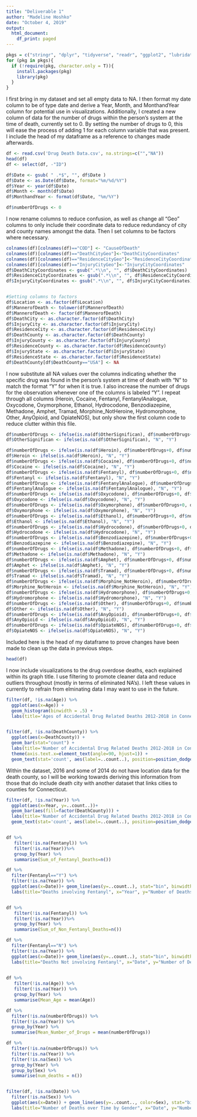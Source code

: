 ```yaml
---
title: "Deliverable 1"
author: "Madeline Hoshko"
date: "October 4, 2019"
output:
  html_document:
    df_print: paged
---
```



```r
pkgs = c("stringr", "dplyr", "tidyverse", "readr", "ggplot2", "lubridate")
for (pkg in pkgs){
  if (!require(pkg, character.only = T)){
    install.packages(pkg)
    library(pkg)
  }
}

```

I first bring in my dataset and set all empty data to NA. I then format my date column to be of type date and derive a Year, Month, and MonthandYear column for potential use in visualizations. Additionally, I created a new column of data for the number of drugs within the person's system at the time of death, currently set to 0. By setting the number of drugs to 0, this will ease the process of adding 1 for each column variable that was present. I include the head of my dataframe as a reference to changes made afterwards.
```r
df <- read.csv('Drug Death Data.csv', na.strings=c("","NA"))
head(df)
df <- select(df, -"ID")

df$Date <- gsub( " .*$", "", df$Date )
df$Date <- as.Date(df$Date, format="%m/%d/%Y")
df$Year <- year(df$Date)
df$Month <- month(df$Date)
df$MonthandYear <- format(df$Date, "%m/%Y")

df$numberOfDrugs <- 0
```


I now rename columns to reduce confusion, as well as change all "Geo" columns to only include their coordinate data to reduce redundancy of city and county names amongst the data. Then I set columns to be factors where necessary.
```r
colnames(df)[colnames(df)=="COD"] <- "CauseOfDeath"
colnames(df)[colnames(df)=="DeathCityGeo"]<-"DeathCityCoordinates"
colnames(df)[colnames(df)=="ResidenceCityGeo"]<-"ResidenceCityCoordinates"
colnames(df)[colnames(df)=="InjuryCityGeo"]<-"InjuryCityCoordinates"
df$DeathCityCoordinates <- gsub(".*\\n", "", df$DeathCityCoordinates)
df$ResidenceCityCoordinates <- gsub(".*\\n", "", df$ResidenceCityCoordinates)
df$InjuryCityCoordinates <- gsub(".*\\n", "", df$InjuryCityCoordinates)


#Setting columns to factors
df$Location <- as.factor(df$Location)
df$MannerofDeath <- tolower(df$MannerofDeath)
df$MannerofDeath <- factor(df$MannerofDeath)
df$DeathCity <- as.character.factor(df$DeathCity)
df$InjuryCity <- as.character.factor(df$InjuryCity)
df$ResidenceCity <- as.character.factor(df$ResidenceCity)
df$DeathCounty <- as.character.factor(df$DeathCounty)
df$InjuryCounty <- as.character.factor(df$InjuryCounty)
df$ResidenceCounty <- as.character.factor(df$ResidenceCounty)
df$InjuryState <- as.character.factor(df$InjuryState)
df$ResidenceState <- as.character.factor(df$ResidenceState)
df$DeathCounty[df$DeathCounty=="USA"] <- NA
```

I now substitute all NA values over the columns indicating whether the specific drug was found in the person's system at time of death with "N" to match the format "Y" for when it is true. I also increase the number of drugs for the observation whenever one of the columns is labeled "Y". I repeat through all columns (Heroin, Cocaine, Fentanyl, FentanylAnalogue, Oxycodone, Oxymorphone, Ethanol, Hydrocodone, Benzodiazepine, Methadone, Amphet, Tramad, Morphine_NotHeroine, Hydromorphone, Other, AnyOpioid, and OpiateNOS), but only show the first column code to reduce clutter within this file. 
```r

df$numberOfDrugs <- ifelse(is.na(df$OtherSignifican), df$numberOfDrugs+0, df$numberOfDrugs+1)
df$OtherSignifican <- ifelse(is.na(df$OtherSignifican), "N", "Y")
```


```r
df$numberOfDrugs <- ifelse(is.na(df$Heroin), df$numberOfDrugs+0, df$numberOfDrugs+1)
df$Heroin <- ifelse(is.na(df$Heroin), "N", "Y")
df$numberOfDrugs <- ifelse(is.na(df$Cocaine), df$numberOfDrugs+0, df$numberOfDrugs+1)
df$Cocaine <- ifelse(is.na(df$Cocaine), "N", "Y")
df$numberOfDrugs <- ifelse(is.na(df$Fentanyl), df$numberOfDrugs+0, df$numberOfDrugs+1)
df$Fentanyl <- ifelse(is.na(df$Fentanyl), "N", "Y")
df$numberOfDrugs <- ifelse(is.na(df$FentanylAnalogue), df$numberOfDrugs+0, df$numberOfDrugs+1)
df$FentanylAnalogue <- ifelse(is.na(df$FentanylAnalogue), "N", "Y")
df$numberOfDrugs <- ifelse(is.na(df$Oxycodone), df$numberOfDrugs+0, df$numberOfDrugs+1)
df$Oxycodone <- ifelse(is.na(df$Oxycodone), "N", "Y")
df$numberOfDrugs <- ifelse(is.na(df$Oxymorphone), df$numberOfDrugs+0, df$numberOfDrugs+1)
df$Oxymorphone <- ifelse(is.na(df$Oxymorphone), "N", "Y")
df$numberOfDrugs <- ifelse(is.na(df$Ethanol), df$numberOfDrugs+0, df$numberOfDrugs+1)
df$Ethanol <- ifelse(is.na(df$Ethanol), "N", "Y")
df$numberOfDrugs <- ifelse(is.na(df$Hydrocodone), df$numberOfDrugs+0, df$numberOfDrugs+1)
df$Hydrocodone <- ifelse(is.na(df$Hydrocodone), "N", "Y")
df$numberOfDrugs <- ifelse(is.na(df$Benzodiazepine), df$numberOfDrugs+0, df$numberOfDrugs+1)
df$Benzodiazepine <- ifelse(is.na(df$Benzodiazepine), "N", "Y")
df$numberOfDrugs <- ifelse(is.na(df$Methadone), df$numberOfDrugs+0, df$numberOfDrugs+1)
df$Methadone <- ifelse(is.na(df$Methadone), "N", "Y")
df$numberOfDrugs <- ifelse(is.na(df$Amphet), df$numberOfDrugs+0, df$numberOfDrugs+1)
df$Amphet <- ifelse(is.na(df$Amphet), "N", "Y")
df$numberOfDrugs <- ifelse(is.na(df$Tramad), df$numberOfDrugs+0, df$numberOfDrugs+1)
df$Tramad <- ifelse(is.na(df$Tramad), "N", "Y")
df$numberOfDrugs <- ifelse(is.na(df$Morphine_NotHeroin), df$numberOfDrugs+0, df$numberOfDrugs+1)
df$Morphine_NotHeroin <- ifelse(is.na(df$Morphine_NotHeroin), "N", "Y")
df$numberOfDrugs <- ifelse(is.na(df$Hydromorphone), df$numberOfDrugs+0, df$numberOfDrugs+1)
df$Hydromorphone <- ifelse(is.na(df$Hydromorphone), "N", "Y")
df$numberOfDrugs <- ifelse(is.na(df$Other), df$numberOfDrugs+0, df$numberOfDrugs+1)
df$Other <- ifelse(is.na(df$Other), "N", "Y")
df$numberOfDrugs <- ifelse(is.na(df$AnyOpioid), df$numberOfDrugs+0, df$numberOfDrugs+1)
df$AnyOpioid <- ifelse(is.na(df$AnyOpioid), "N", "Y")
df$numberOfDrugs <- ifelse(is.na(df$OpiateNOS), df$numberOfDrugs+0, df$numberOfDrugs+1)
df$OpiateNOS <- ifelse(is.na(df$OpiateNOS), "N", "Y")

```

Included here is the head of my dataframe to prove changes have been made to clean up the data in previous steps.
```r
head(df)
```

I now include visualizations to the drug overdose deaths, each explained within its graph title. I use filtering to promote cleaner data and reduce outliers throughout (mostly in terms of eliminated NA's). I left these values in currently to refrain from elminating data I may want to use in the future.
```r
filter(df, !is.na(Age)) %>%
  ggplot(aes(x=Age)) + 
  geom_histogram(binwidth = .5) + 
  labs(title='Ages of Accidental Drug Related Deaths 2012-2018 in Connecticut', x='Age', y='Number of Deaths')


filter(df, !is.na(DeathCounty)) %>% 
  ggplot(aes(x=DeathCounty)) +
  geom_bar(stat="count") + 
  labs(title='Number of Accidental Drug Related Deaths 2012-2018 in Connecticut by County', x='County', y='Number of Deaths') + 
  theme(axis.text.x=element_text(angle=90, hjust=1)) +
  geom_text(stat='count', aes(label=..count..), position=position_dodge(width=0.9), vjust=-0.25)
```


Within the dataset, 2016 and some of 2014 do not have location data for the death county, so I will be working towards deriving this information from those that do include death city with another dataset that links cities to counties for Connecticut.
```r
filter(df, !is.na(Year)) %>%
  ggplot(aes(x=Year, y=..count..))+
  geom_bar(aes(fill=factor(DeathCounty))) + 
  labs(title='Number of Accidental Drug Related Deaths 2012-2018 in Connecticut by Year', x='Year', y='Number of Deaths') +
  geom_text(stat='count', aes(label=..count..), position=position_dodge(width=0.9), vjust=-0.25)


df %>%
   filter(!is.na(Fentanyl)) %>%
   filter(!is.na(Year))%>%
   group_by(Year) %>%
   summarise(Sum_of_Fentanyl_Deaths=n())

df %>%
  filter(Fentanyl=="Y") %>%
  filter(!is.na(Year)) %>%
  ggplot(aes(x=Date))+ geom_line(aes(y=..count..), stat="bin", binwidth=35)+
  labs(title="Deaths involving Fentanyl", x="Year", y="Number of Deaths") 


df %>%
   filter(!is.na(Fentanyl)) %>%
   filter(!is.na(Year))%>%
   group_by(Year) %>%
   summarise(Sum_of_Non_Fentanyl_Deaths=n())

df %>%
  filter(Fentanyl=="N") %>%
  filter(!is.na(Year)) %>%  
  ggplot(aes(x=Date))+ geom_line(aes(y=..count..), stat="bin", binwidth=25) +
  labs(title="Deaths Not involving Fentanyl", x="Date", y="Number of Deaths")
  

df %>%
   filter(!is.na(Age)) %>%
   filter(!is.na(Year)) %>%
   group_by(Year) %>%
   summarise(Mean_Age = mean(Age))

df %>%
  filter(!is.na(numberOfDrugs)) %>%
  filter(!is.na(Year)) %>%
  group_by(Year) %>%
  summarise(Mean_Number_of_Drugs = mean(numberOfDrugs))

df %>%
  filter(!is.na(numberOfDrugs)) %>%
  filter(!is.na(Year)) %>%
  filter(!is.na(Sex)) %>%
  group_by(Year) %>%
  group_by(Sex) %>%
  summarise(num_deaths = n())


filter(df, !is.na(Date)) %>%
  filter(!is.na(Sex)) %>%
  ggplot(aes(x=Date)) + geom_line(aes(y=..count.., color=Sex), stat="bin", binwidth=50) +
  labs(title="Number of Deaths over Time by Gender", x="Date", y="Number of Deaths")

```

